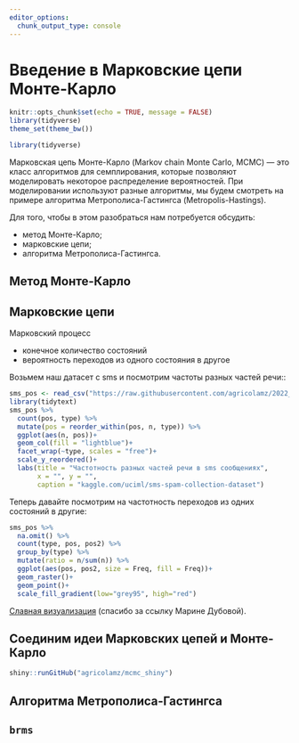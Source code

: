 ```yaml
---
editor_options: 
  chunk_output_type: console
---
```


[//]: # https://www.youtube.com/watch?v=1qeXD4NQ4To

# Введение в Марковские цепи Монте-Карло

```r
knitr::opts_chunk$set(echo = TRUE, message = FALSE)
library(tidyverse)
theme_set(theme_bw())
```

```r
library(tidyverse)
```

Марковская цепь Монте-Карло (Markov chain Monte Carlo, MCMC) --- это класс алгоритмов для семплирования, которые позволяют моделировать некоторое распределение вероятностей. При моделировании используют разные алгоритмы, мы будем смотреть на примере алгоритма Метрополиса-Гастингса (Metropolis-Hastings).

Для того, чтобы в этом разобраться нам потребуется обсудить:

* метод Монте-Карло;
* марковские цепи;
* алгоритма Метрополиса-Гастингса.

## Метод Монте-Карло


## Марковские цепи

Марковский процесс

* конечное количество состояний
* вероятность переходов из одного состояния в другое

Возьмем наш датасет с sms и посмотрим частоты разных частей речи::

```r
sms_pos <- read_csv("https://raw.githubusercontent.com/agricolamz/2022_da4l/master/data/spam_sms_pos_lead_pos.csv")
library(tidytext)
sms_pos %>% 
  count(pos, type) %>% 
  mutate(pos = reorder_within(pos, n, type)) %>% 
  ggplot(aes(n, pos))+
  geom_col(fill = "lightblue")+
  facet_wrap(~type, scales = "free")+
  scale_y_reordered()+
  labs(title = "Частотность разных частей речи в sms сообщениях",
       x = "", y = "",
       caption = "kaggle.com/uciml/sms-spam-collection-dataset")
```

Теперь давайте посмотрим на частотность переходов из одних состояний в другие:

```r
sms_pos %>% 
  na.omit() %>% 
  count(type, pos, pos2) %>% 
  group_by(type) %>% 
  mutate(ratio = n/sum(n)) %>% 
  ggplot(aes(pos, pos2, size = Freq, fill = Freq))+
  geom_raster()+
  geom_point()+
  scale_fill_gradient(low="grey95", high="red")
```


[Славная визуализация](http://setosa.io/blog/2014/07/26/markov-chains/index.html) (спасибо за ссылку Марине Дубовой).

## Соединим идеи Марковских цепей и Монте-Карло

```r
shiny::runGitHub("agricolamz/mcmc_shiny")
```

## Алгоритма Метрополиса-Гастингса

## `brms`
